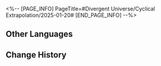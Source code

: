<%-- [PAGE_INFO]
PageTitle=#Divergent Universe/Cyclical Extrapolation/2025-01-20#
[END_PAGE_INFO] --%>
{{Event
|name              = Cyclical Extrapolation: Mirrored Universe
|image             = Event Cyclical Extrapolation Mirrored Universe.png
|type              = Cyclical Extrapolation
|time_known        = yes
|time_start        = 2025-01-20 04:00:00
|time_end          = 2025-01-27 03:59:59
}}

{{Cyclical Extrapolation
|boons      = 
|curios     = Parallel Universe Walkie-Talkie
|equations  = Useless Scholar;; Phantom Thief;; Bounty Hunter;; Creation Vocalist
|trailblaze = 
|rewards    = Relic Remains*30; Lost Crystal*3
|boss_1_1   = Silvermane Lieutenant; Frigid Prowler; Disciples of Sanctus Medicus: Shape Shifter; Senior Staff: Team Leader; Dreamjolt Troupe's Sweet Gorilla
|boss_1_2   = Disciples of Sanctus Medicus: Shape Shifter (Bug); The Ascended (Bug); Abundance Sprite: Malefic Ape (Bug); Senior Staff: Team Leader (Bug); Aurumaton Spectral Envoy (Bug); Dreamjolt Troupe's Beyond Overcooked (Bug); Dreamjolt Troupe's Sweet Gorilla (Bug); "Past Confined and Caged" (Bug); "Tomorrow in Harmonious Chords" (Bug); "Present Inebriated in Revelry" (Bug)
|boss_2_1   = Silvermane Lieutenant (Bug); Frigid Prowler (Bug); Disciples of Sanctus Medicus: Shape Shifter (Bug); Senior Staff: Team Leader (Bug); Dreamjolt Troupe's Sweet Gorilla (Bug)
|boss_2_2   = Svarog (Complete); Stellaron Hunter: Kafka (Complete); Abundant Ebon Deer (Complete); Cloud Knight Lieutenant: Yanqing (Complete); Memory Zone Meme "Something Unto Death" (Complete)
|boss_3     = Cirrus (Complete)
|rules      = You will not obtain Equations after achieving victory in Boss Domains; Obtain this week's Preset Constructs upon entering the first plane
|root       = Divergent Universe: The Human Comedy
}}

==Other Languages==
{{Other Languages
|en   = Cyclical Extrapolation: Mirrored Universe
|zhs  = 周期演算：镜里乾坤
|zht  = 週期演算：鏡裡乾坤
|ja   = 周期演算：鏡の中の世界
|ko   = 주기 연산: 거울 속 세계
|es   = Cálculo periódico: Universo en el espejo
|fr   = Calcul cyclique&nbsp;: Univers reflété
|ru   = Цикличное вычисление: Отражённая вселенная
|th   = การคำนวณแบบรอบ: จักรวาลในกระจก
|vi   = Ngoại Suy Chu Kỳ: Càn Khôn Trong Gương
|de   = Zyklische Berechnung: Gespiegeltes Universum
|id   = Kalkulasi Siklus: Semesta dalam Cermin
|pt   = Extrapolação Cíclica: Universo Espelhado
}}

==Change History==
{{Change History|3.0}}